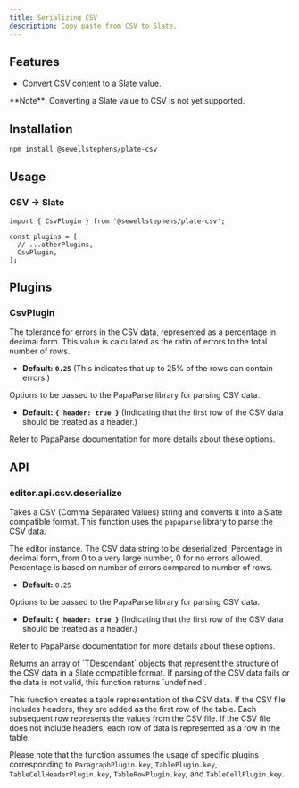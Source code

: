 ```yaml
---
title: Serializing CSV
description: Copy paste from CSV to Slate.
---
```


<ComponentPreview name="playground-demo" id="csv" />

<PackageInfo>

## Features

- Convert CSV content to a Slate value.

<Callout className="my-4">
  **Note**: Converting a Slate value to CSV is not yet supported.
</Callout>

</PackageInfo>

## Installation

```bash
npm install @sewellstephens/plate-csv
```

## Usage

### CSV -> Slate

```tsx
import { CsvPlugin } from '@sewellstephens/plate-csv';

const plugins = [
  // ...otherPlugins,
  CsvPlugin,
];
```

## Plugins

### CsvPlugin

<APIOptions>

<APIItem name="errorTolerance" type="number" optional>

The tolerance for errors in the CSV data, represented as a percentage in decimal form. This value is calculated as the ratio of errors to the total number of rows.

- **Default:** **`0.25`** (This indicates that up to 25% of the rows can contain errors.)

</APIItem>
<APIItem name="parseOptions" type="ParseConfig" optional>

Options to be passed to the PapaParse library for parsing CSV data.

- **Default:** **`{ header: true }`** (Indicating that the first row of the CSV data should be treated as a header.)

Refer to <Link href="https://www.papaparse.com/docs#config">PapaParse documentation</Link> for more details about these options.

</APIItem>
</APIOptions>

## API

### editor.api.csv.deserialize

Takes a CSV (Comma Separated Values) string and converts it into a Slate compatible format. This function uses the `papaparse` library to parse the CSV data.

<APIParameters>
<APIItem name="editor" type="LateEditor">
The editor instance.
</APIItem>
<APIItem name="data" type="string">
The CSV data string to be deserialized.
</APIItem>
<APIItem name="errorTolerance" type="number" optional>
Percentage in decimal form, from 0 to a very large number, 0 for no errors allowed. Percentage is based on number of errors compared to number of rows.

- **Default:** `0.25`

</APIItem>
<APIItem name="parseOptions" type="ParseConfig">

Options to be passed to the PapaParse library for parsing CSV data.

- **Default:** **`{ header: true }`** (Indicating that the first row of the CSV data should be treated as a header.)

Refer to <Link href="https://www.papaparse.com/docs#config">PapaParse documentation</Link> for more details about these options.

</APIItem>
</APIParameters>

<APIReturns>
  <APIItem type="TDescendant[]">
    Returns an array of `TDescendant` objects that represent the structure of
    the CSV data in a Slate compatible format. If parsing of the CSV data fails
    or the data is not valid, this function returns `undefined`.
  </APIItem>
</APIReturns>

This function creates a table representation of the CSV data. If the CSV file includes headers, they are added as the first row of the table. Each subsequent row represents the values from the CSV file. If the CSV file does not include headers, each row of data is represented as a row in the table.

Please note that the function assumes the usage of specific plugins corresponding to `ParagraphPlugin.key`, `TablePlugin.key`, `TableCellHeaderPlugin.key`, `TableRowPlugin.key`, and `TableCellPlugin.key`.